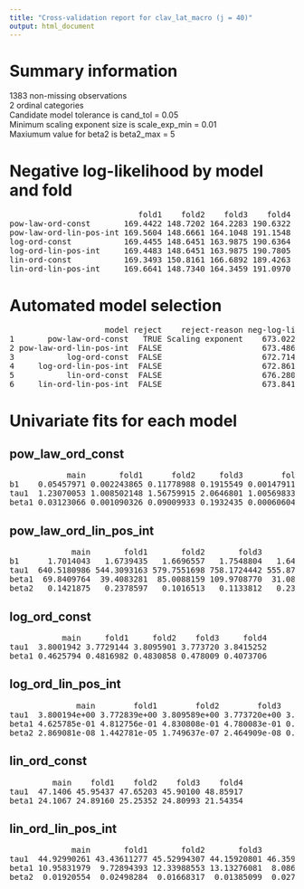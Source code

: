 ```yaml
---
title: "Cross-validation report for clav_lat_macro (j = 40)"
output: html_document
---
```

# Summary information
1383 non-missing observations  
2 ordinal categories  
Candidate model tolerance is cand_tol = 0.05  
Minimum scaling exponent size is scale_exp_min = 0.01  
Maxiumum value for beta2 is beta2_max = 5  

# Negative log-likelihood by model and fold
<pre>
                           fold1    fold2    fold3    fold4  
pow-law-ord-const       169.4422 148.7202 164.2283 190.6322  
pow-law-ord-lin-pos-int 169.5604 148.6661 164.1048 191.1548  
log-ord-const           169.4455 148.6451 163.9875 190.6364  
log-ord-lin-pos-int     169.4483 148.6451 163.9875 190.7805  
lin-ord-const           169.3493 150.8161 166.6892 189.4263  
lin-ord-lin-pos-int     169.6641 148.7340 164.3459 191.0970  
</pre>
# Automated model selection
<pre>
                    model reject    reject-reason neg-log-lik delta-neg-log-lik model-rank  
1       pow-law-ord-const   TRUE Scaling exponent    673.0229         0.3084160         NA  
2 pow-law-ord-lin-pos-int  FALSE                     673.4862         0.7716955          3  
3           log-ord-const  FALSE                     672.7145         0.0000000          1  
4     log-ord-lin-pos-int  FALSE                     672.8613         0.1468501          2  
5           lin-ord-const  FALSE                     676.2809         3.5663896          5  
6     lin-ord-lin-pos-int  FALSE                     673.8410         1.1265628          4  
</pre>
# Univariate fits for each model
## pow_law_ord_const  
<pre>
            main       fold1      fold2     fold3        fold4  
b1    0.05457971 0.002243865 0.11778988 0.1915549 0.0014791142  
tau1  1.23070053 1.008502148 1.56759915 2.0646801 1.0056983370  
beta1 0.03123066 0.001090326 0.09009933 0.1932435 0.0006060487  
</pre>
## pow_law_ord_lin_pos_int  
<pre>
             main       fold1       fold2       fold3       fold4  
b1      1.7014043   1.6739435   1.6696557   1.7548804   1.6493763  
tau1  640.5180986 544.3093163 579.7551698 758.1724442 555.8728040  
beta1  69.8409764  39.4083281  85.0088159 109.9708770  31.0825578  
beta2   0.1421875   0.2378597   0.1016513   0.1133812   0.2399727  
</pre>
## log_ord_const  
<pre>
           main     fold1     fold2    fold3     fold4  
tau1  3.8001942 3.7729144 3.8095901 3.773720 3.8415252  
beta1 0.4625794 0.4816982 0.4830858 0.478009 0.4073706  
</pre>
## log_ord_lin_pos_int  
<pre>
              main        fold1        fold2        fold3        fold4  
tau1  3.800194e+00 3.772839e+00 3.809589e+00 3.773720e+00 3.8395498066  
beta1 4.625785e-01 4.812756e-01 4.830808e-01 4.780083e-01 0.3967830164  
beta2 2.869081e-08 1.442781e-05 1.749637e-07 2.464909e-08 0.0004415573  
</pre>
## lin_ord_const  
<pre>
         main    fold1    fold2    fold3    fold4  
tau1  47.1406 45.95437 47.65203 45.90100 48.85917  
beta1 24.1067 24.89160 25.25352 24.80993 21.54354  
</pre>
## lin_ord_lin_pos_int  
<pre>
             main       fold1       fold2       fold3       fold4  
tau1  44.92990261 43.43611277 45.52994307 44.15920801 46.35944742  
beta1 10.95831979  9.72894393 12.33988553 13.13276081  8.08635816  
beta2  0.01920554  0.02498284  0.01668317  0.01385099  0.02730271  
</pre>
